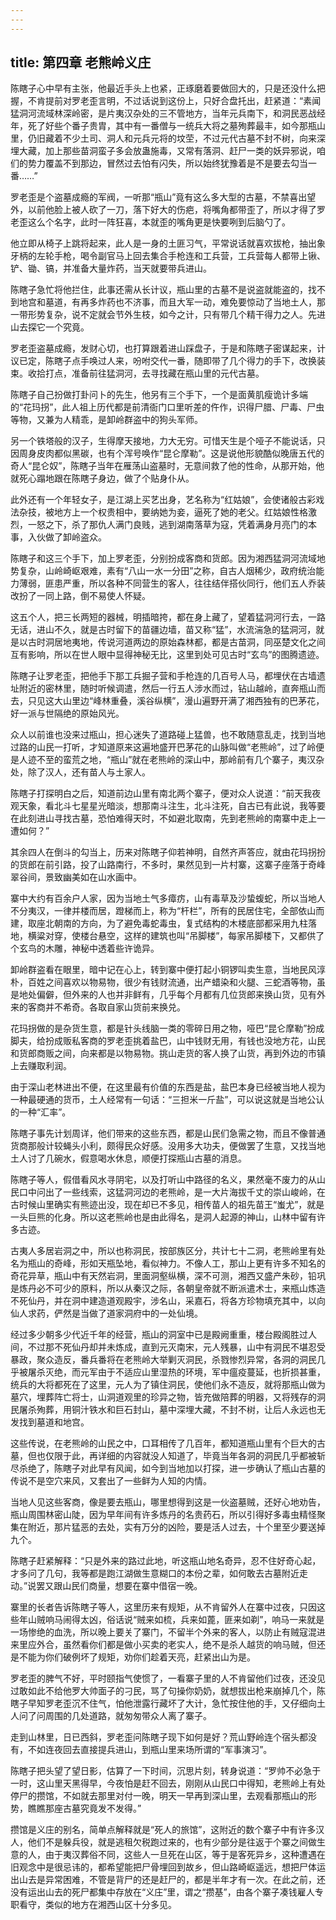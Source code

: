 ```yaml
---
---
---
```

title: 第四章 老熊岭义庄
---




陈瞎子心中早有主张，他最近手头上也紧，正琢磨着要做回大的，只是还没什么把握，不肯提前对罗老歪言明，不过话说到这份上，只好合盘托出，赶紧道：“素闻猛洞河流域林深岭密，是片夷汉杂处的三不管地方，当年元兵南下，和洞民恶战经年，死了好些个番子贵胄，其中有一番僧与一统兵大将之墓殉葬最丰，如今那瓶山里，仍旧藏着不少土司、洞人和元兵元将的坟茔，不过元代古墓不封不树，向来深埋大藏，加上那些苗洞蛮子多会放蛊施毒，又常有落洞、赶尸一类的妖异邪说，咱们的势力覆盖不到那边，冒然过去怕有闪失，所以始终犹豫着是不是要去勾当一番……”

罗老歪是个盗墓成瘾的军阀，一听那“瓶山”竟有这么多大型的古墓，不禁喜出望外，以前他脸上被人砍了一刀，落下好大的伤疤，将嘴角都带歪了，所以才得了罗老歪这么个名字，此时一阵狂喜，本就歪的嘴角更是快要咧到后脑勺了。

他立即从椅子上跳将起来，此人是一身的土匪习气，平常说话就喜欢拔枪，抽出象牙柄的左轮手枪，喝令副官马上回去集合手枪连和工兵营，工兵营每人都带上锹、铲、锄、镐，并准备大量炸药，当天就要带兵进山。

陈瞎子急忙将他拦住，此事还需从长计议，瓶山里的古墓不是说盗就能盗的，找不到地宫和墓道，有再多炸药也不济事，而且大军一动，难免要惊动了当地土人，那一带形势复杂，说不定就会节外生枝，如今之计，只有带几个精干得力之人。先进山去探它一个究竟。

罗老歪盗墓成瘾，发财心切，也打算跟着进山踩盘子，于是和陈瞎子密谋起来，计议已定，陈瞎子点手唤过人来，吩咐交代一番，随即带了几个得力的手下，改换装束。收拾打点，准备前往猛洞河，去寻找藏在瓶山里的元代古墓。

陈瞎子自己扮做打卦问卜的先生，他另有三个手下，一个是面黄肌瘦诡计多端的“花玛拐”，此人祖上历代都是前清衙门口里听差的仵作，识得尸腊、尸毒、尸虫等物，又兼为人精乖，是卸岭群盗中的狗头军师。

另一个铁塔般的汉子，生得摩天接地，力大无穷。可惜天生是个哑子不能说话，只因周身皮肉都似黑碳，也有个浑号唤作“昆仑摩勒”。这是说他形貌酷似晚唐五代的奇人“昆仑奴”，陈瞎子当年在雁荡山盗墓时，无意间救了他的性命，从那开始，他就死心蹋地跟在陈瞎子身边，做了个贴身仆从。

此外还有一个年轻女子，是江湖上买艺出身，艺名称为“红姑娘”，会使诸般古彩戏法杂技，被地方上一个权贵相中，要纳她为妾，逼死了她的老父。红姑娘性格激烈，一怒之下，杀了那仇人满门良贱，逃到湖南落草为寇，凭着满身月亮门的本事，入伙做了卸岭盗众。

陈瞎子和这三个手下，加上罗老歪，分别扮成客商和货郎。因为湘西猛洞河流域地势复杂，山岭崎岖艰难，素有“八山一水一分田”之称，自古人烟稀少，政府统治能力薄弱，匪患严重，所以各种不同营生的客人，往往结伴搭伙同行，他们五人乔装改扮了一同上路，倒不易使人怀疑。

这五个人，把三长两短的器械，明插暗挎，都在身上藏了，望着猛洞河行去，一路无话，进山不久，就是古时留下的苗疆边墙，苗又称“猛”，水流湍急的猛洞河，就是以古时洞居地夷地，传说河道两边的原始森林都，都是古苗洞，同巫楚文化之间互有影响，所以在世人眼中显得神秘无比，这里到处可见古时“玄鸟”的图腾遗迹。

陈瞎子让罗老歪，把他手下那工兵掘子营和手枪连的几百号人马，都埋伏在古墙遗址附近的密林里，随时听候调遣，然后一行五人涉水而过，钻山越岭，直奔瓶山而去，只见这大山里边“峰林重叠，溪谷纵横”，漫山遍野开满了湘西独有的巴茅花，好一派与世隔绝的原始风光。

众人以前谁也没来过瓶山，担心迷失了道路碰上猛兽，也不敢随意乱走，找到当地过路的山民一打听，才知道原来这遍地盛开巴茅花的山脉叫做“老熊岭”，过了岭便是人迹不至的蛮荒之地，“瓶山”就在老熊岭的深山中，那岭前有几个寨子，夷汉杂处，除了汉人，还有苗人与土家人。

陈瞎子打探明白之后，知道前边山里有南北两个寨子，便对众人说道：“前天我夜观天象，看北斗七星星光暗淡，想那南斗注生，北斗注死，自古已有此说，我等要在此刻进山寻找古墓，恐怕难得天时，不如避北取南，先到老熊岭的南寨中走上一遭如何？”

其余四人在倒斗的勾当上，历来对陈瞎子仰若神明，自然齐声答应，就由花玛拐扮的货郎在前引路，投了山路南行，不多时，果然见到一片村寨，这寨子座落于奇峰翠谷间，景致幽美如在山水画中。

寨中大约有百余户人家，因为当地土气多瘴疠，山有毒草及沙蛰蝮蛇，所以当地人不分夷汉，一律并楼而居，蹬梯而上，称为“杆栏”，所有的民居住宅，全部依山而建，取座北朝南的方向，为了避免毒蛇毒虫，复式结构的木楼底部都采用九柱落地，横粱对穿，使楼台悬空，这样的建筑也叫“吊脚楼”，每家吊脚楼下，又都供了个玄鸟的木雕，神秘中透着些许诡异。

卸岭群盗看在眼里，暗中记在心上，转到寨中便打起小铜锣叫卖生意，当地民风淳朴，百姓之间喜欢以物易物，很少有钱财流通，出产蜡染和火腿、三蛇酒等物，虽是地处偏僻，但外来的人也并非鲜有，几乎每个月都有几位货郎来换山货，见有外来的客商并不希奇。各取自家山货前来换兑。

花玛拐做的是杂货生意，都是针头线脑一类的零碎日用之物，哑巴“昆仑摩勒”扮成脚夫，给扮成贩私客商的罗老歪挑着盐巴，山中钱财无用，有钱也没地方花，山民和货郎商贩之间，向来都是以物易物。挑山走货的客人换了山货，再到外边的市镇上去赚取利润。

由于深山老林进出不便，在这里最有价值的东西是盐，盐巴本身已经被当地人视为一种最硬通的货币，土人经常有一句话：“三担米一斤盐”，可以说这就是当地公认的一种“汇率”。

陈瞎子事先计划周详，他们带来的这些东西，都是山民们急需之物，而且不像普通货商那般计较蝇头小利，颇得民众好感。没用多大功夫，便做罢了生意，又找当地土人讨了几碗水，假意喝水休息，顺便打探瓶山古墓的消息。

陈瞎子等人，假借看风水寻阴宅，以及打听山中路径的名义，果然毫不废力的从山民口中问出了一些线索，这猛洞河边的老熊岭，是一大片海拔千丈的崇山峻岭，在古时候山里确实有熊迹出没，现在却已不多见，相传苗人的祖先苗王“蚩尤”，就是一头巨熊的化身。所以这老熊岭也是由此得名，是洞人起源的神山，山林中留有许多古迹。

古夷人多居岩洞之中，所以也称洞民，按部族区分，共计七十二洞，老熊岭里有处名为瓶山的奇峰，形如天瓶坠地，看似神力。不像人工，那山上更有许多不知名的奇花异草，瓶山中有天然岩洞，里面洞壑纵横，深不可测，湘西又盛产朱砂，铅巩是炼丹必不可少的原料，所以从秦汉之际，各朝皇帝就不断派遣术士，来瓶山炼造不死仙丹，并在洞中建造道观殿宇，涉名山，采嘉石，将各方珍物填充其中，以向仙人求药，俨然是当做了道家洞府中的一处仙境。

经过多少朝多少代近千年的经营，瓶山的洞室中已是殿阙重重，楼台殿阁胜过人间，不过那不死仙丹却并未炼成，直到元灭南宋，元人残暴，山中有洞民不堪忍受暴政，聚众造反，番兵番将在老熊岭大举剿灭洞民，杀戮惨烈异常，各洞的洞民几乎被屠杀灭绝，而元军由于不适应山里湿热的环境，军中瘟疫蔓延，也折损甚重，统兵的大将都死在了这里，元人为了镇住洞民，使他们永不造反，就将那瓶山做为墓穴，埋葬阵亡将士，山洞道观里的珍异之物，皆充做陪葬的明器，又将残存的洞民屠杀殉葬，用铜汁铁水和巨石封山，墓中深埋大藏，不封不树，让后人永远也无发找到墓道和地宫。

这些传说，在老熊岭的山民之中，口耳相传了几百年，都知道瓶山里有个巨大的古墓，但也仅限于此，再详细的内容就没人知道了，毕竟当年各洞的洞民几乎都被斩尽杀绝了，陈瞎子对此早有风闻，如今到当地加以打探，进一步确认了瓶山古墓的传说不是空穴来风，又套出了一些鲜为人知的内情。

当地人见这些客商，像是要去瓶山，哪里想得到这是一伙盗墓贼，还好心地劝告，瓶山周围林密山陡，因为早年间有许多炼丹的名贵药石，所以引得好多毒虫精怪聚集在附近，那片猛恶的去处，实有万分的凶险，要是活人过去，十个里至少要送掉九个。

陈瞎子赶紧解释：“只是外来的路过此地，听这瓶山地名奇异，忍不住好奇心起，才多问了几句，我等都是跑江湖做生意糊口的本份之辈，如何敢去古墓附近走动。”说罢又跟山民们商量，想要在寨中借宿一晚。

寨里的长者告诉陈瞎子等人，这里历来有规矩，从不肯留外人在寨中过夜，只因这些年山贼响马闹得太凶，俗话说“贼来如梳，兵来如蓖，匪来如剃”，响马一来就是一场惨绝的血洗，所以晚上要关了寨门，不留半个外来的客人，以防止有贼寇混进来里应外合，虽然看你们都是做小买卖的老实人，绝不是杀人越货的响马贼，但还是不能为你们破例坏了规矩，劝你们趁着天亮，赶紧出山为是。

罗老歪的脾气不好，平时颐指气使惯了，一看寨子里的人不肯留他们过夜，还没见过敢如此不给他罗大帅面子的刁民，骂了句操你奶奶，就想拔出枪来崩掉几个，陈瞎子早知罗老歪沉不住气，怕他泄露行藏坏了大计，急忙按住他的手，又仔细向土人问了问周围的几处道路，就匆匆带众人离了寨子。

走到山林里，日已西斜，罗老歪问陈瞎子现下如何是好？荒山野岭连个宿头都没有，不如连夜回去直接提兵进山，到瓶山里来场所谓的“军事演习”。

陈瞎子把头望了望日影，估算了一下时间，沉思片刻，转身说道：“罗帅不必急于一时，这山里天黑得早，今夜怕是赶不回去，刚刚从山民口中得知，老熊岭上有处停尸的攒馆，不如就去那里对付一晚，明天一早再到深山里，去观看那瓶山的形势，瞧瞧那座古墓究竟发不发得。”

攒馆是义庄的别名，简单点解释就是“死人的旅馆”，这附近的数个寨子中有许多汉人，他们不是躲兵役，就是逃租欠税跑过来的，也有少部分是往返于个寨之间做生意的人，由于夷汉葬俗不同，这些人一旦死在山区，等于是客死异乡，这种遭遇在旧观念中是很忌讳的，都希望能把尸骨埋回到故乡，但山路崎岖遥远，想把尸体运出山去是异常困难，不管是背尸的还是赶尸的，都是半年才有一次。在此之前，还没有运出山去的死尸都集中存放在“义庄”里，谓之“攒基”，由各个寨子凑钱雇人专职看守，类似的地方在湘西山区十分多见。